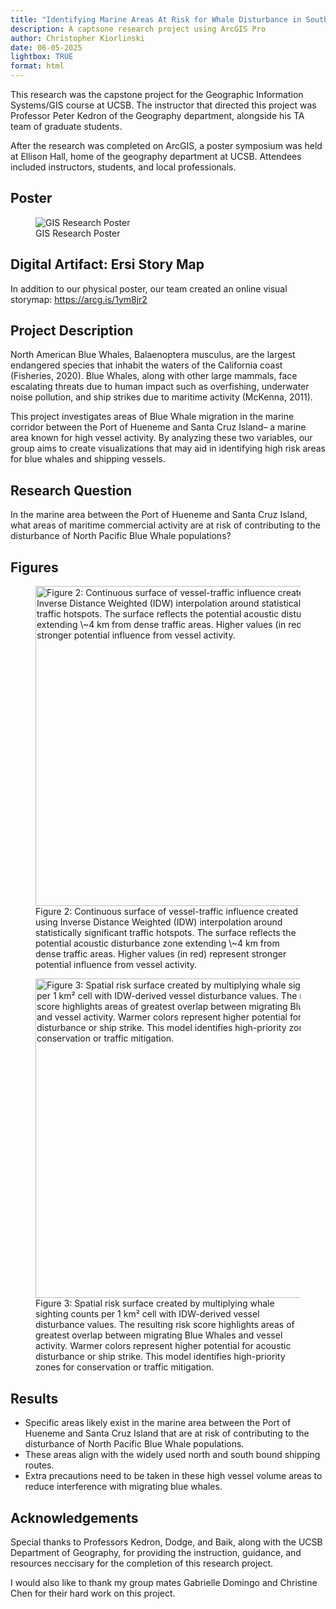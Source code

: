 ```yaml
---
title: "Identifying Marine Areas At Risk for Whale Disturbance in Southern California"
description: A captsone research project using ArcGIS Pro
author: Christopher Kiorlinski
date: 06-05-2025
lightbox: TRUE
format: html
---
```


This research was the capstone project for the Geographic Information Systems/GIS course at UCSB. The instructor that directed this project was Professor Peter Kedron of the Geography department, alongside his TA team of graduate students.

After the research was completed on ArcGIS, a poster symposium was held at Ellison Hall, home of the geography department at UCSB. Attendees included instructors, students, and local professionals.

## Poster

![GIS Research Poster](gisposter.jpg)

## Digital Artifact: Ersi Story Map

In addition to our physical poster, our team created an online visual storymap: <https://arcg.is/1ym8jr2>

## Project Description

North American Blue Whales, Balaenoptera musculus, are the largest endangered species that inhabit the waters of the California coast (Fisheries, 2020). Blue Whales, along with other large mammals, face escalating threats due to human impact such as overfishing, underwater noise pollution, and ship strikes due to maritime activity (McKenna, 2011).

This project investigates areas of Blue Whale migration in the marine corridor between the Port of Hueneme and Santa Cruz Island– a marine area known for high vessel activity. By analyzing these two variables, our group aims to create visualizations that may aid in identifying high risk areas for blue whales and shipping vessels.

## Research Question

In the marine area between the Port of Hueneme and Santa Cruz Island, what areas of maritime commercial activity are at risk of contributing to the disturbance of North Pacific Blue Whale populations?

## Figures

![Figure 2: Continuous surface of vessel-traffic influence created using Inverse Distance Weighted (IDW) interpolation around statistically significant traffic hotspots. The surface reflects the potential acoustic disturbance zone extending \\\~4 km from dense traffic areas. Higher values (in red) represent stronger potential influence from vessel activity.](figure2.jpg){width="5.33in"}

![Figure 3: Spatial risk surface created by multiplying whale sighting counts per 1 km² cell with IDW-derived vessel disturbance values. The resulting risk score highlights areas of greatest overlap between migrating Blue Whales and vessel activity. Warmer colors represent higher potential for acoustic disturbance or ship strike. This model identifies high-priority zones for conservation or traffic mitigation.](figure3.jpg){width="5.33in"}

## Results

-   Specific areas likely exist in the marine area between the Port of Hueneme and Santa Cruz Island that are at risk of contributing to the disturbance of North Pacific Blue Whale populations.
-   These areas align with the widely used north and south bound shipping routes.
-   Extra precautions need to be taken in these high vessel volume areas to reduce interference with migrating blue whales.

## Acknowledgements

Special thanks to Professors Kedron, Dodge, and Baik, along with the UCSB Department of Geography, for providing the instruction, guidance, and resources neccisary for the completion of this research project.

I would also like to thank my group mates Gabrielle Domingo and Christine Chen for their hard work on this project.